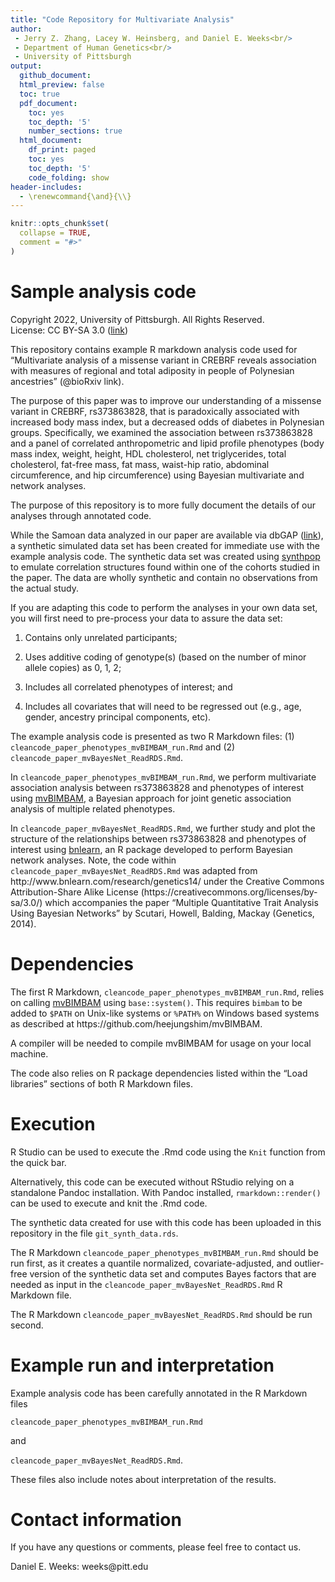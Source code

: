 ```yaml
---
title: "Code Repository for Multivariate Analysis"
author: 
 - Jerry Z. Zhang, Lacey W. Heinsberg, and Daniel E. Weeks<br/>
 - Department of Human Genetics<br/>
 - University of Pittsburgh
output:
  github_document:
  html_preview: false
  toc: true
  pdf_document:
    toc: yes
    toc_depth: '5'
    number_sections: true
  html_document:
    df_print: paged
    toc: yes
    toc_depth: '5'
    code_folding: show
header-includes: 
  - \renewcommand{\and}{\\}
---
```


```r
knitr::opts_chunk$set(
  collapse = TRUE,
  comment = "#>"
)
```

# Sample analysis code

Copyright 2022, University of Pittsburgh. All Rights Reserved.        
License: CC BY-SA 3.0 ([link](https://creativecommons.org/licenses/by-sa/3.0/))     

This repository contains example R markdown analysis code used for "Multivariate analysis of a missense variant in CREBRF reveals association with measures of regional and total adiposity in people of Polynesian ancestries" (@bioRxiv link). 

The purpose of this paper was to improve our understanding of a missense variant in CREBRF, rs373863828, that is paradoxically associated with increased body mass index, but a decreased odds of diabetes in Polynesian groups. Specifically, we examined the association between rs373863828 and a panel of correlated anthropometric and lipid profile phenotypes (body mass index, weight, height, HDL cholesterol, net triglycerides, total cholesterol, fat-free mass, fat mass, waist-hip ratio, abdominal circumference, and hip circumference) using Bayesian multivariate and network analyses. 

The purpose of this repository is to more fully document the details of our analyses through annotated code. 

While the Samoan data analyzed in our paper are available via dbGAP ([link](https://www.ncbi.nlm.nih.gov/projects/gap/cgi-bin/study.cgi?study_id=phs000914.v1.p1)), a synthetic simulated data set has been created for immediate use with the example analysis code. The synthetic data set was created using [synthpop](https://cran.r-project.org/web/packages/synthpop/index.html) to emulate correlation structures found within one of the cohorts studied in the paper. The data are wholly synthetic and contain no observations from the actual study. 

If you are adapting this code to perform the analyses in your own data set, you will first need to pre-process your data to assure the data set:

(1) Contains only unrelated participants; 

(2) Uses additive coding of genotype(s) (based on the number of minor allele copies) as 0, 1, 2;

(3) Includes all correlated phenotypes of interest; and

(4) Includes all covariates that will need to be regressed out (e.g., age, gender, ancestry principal components, etc).

The example analysis code is presented as two R Markdown files: (1) `cleancode_paper_phenotypes_mvBIMBAM_run.Rmd` and (2) `cleancode_paper_mvBayesNet_ReadRDS.Rmd`. 

In `cleancode_paper_phenotypes_mvBIMBAM_run.Rmd`, we perform multivariate association analysis between rs373863828 and phenotypes of interest using [mvBIMBAM](https://github.com/heejungshim/mvBIMBAM), a Bayesian approach for joint genetic association analysis of multiple related phenotypes.

In `cleancode_paper_mvBayesNet_ReadRDS.Rmd`, we further study and plot the structure of the relationships between rs373863828 and phenotypes of interest using [bnlearn](https://www.bnlearn.com/), an R package developed to perform Bayesian network analyses. Note, the code within `cleancode_paper_mvBayesNet_ReadRDS.Rmd` was adapted from http://www.bnlearn.com/research/genetics14/ under the Creative Commons Attribution-Share Alike License (https://creativecommons.org/licenses/by-sa/3.0/) which accompanies the paper “Multiple Quantitative Trait Analysis Using Bayesian Networks” by Scutari, Howell, Balding, Mackay (Genetics, 2014).

# Dependencies 

The first R Markdown, `cleancode_paper_phenotypes_mvBIMBAM_run.Rmd`, relies on calling [mvBIMBAM](https://github.com/heejungshim/mvBIMBAM) using `base::system()`. This requires `bimbam` to be added to `$PATH` on Unix-like systems or `%PATH%` on Windows based systems as described at https://github.com/heejungshim/mvBIMBAM. 

A compiler will be needed to compile mvBIMBAM for usage on your local machine.

The code also relies on R package dependencies listed within the "Load libraries" sections of both R Markdown files. 

# Execution

R Studio can be used to execute the .Rmd code using the `Knit` function from the quick bar.

Alternatively, this code can be executed without RStudio relying on a standalone Pandoc installation. With Pandoc installed, `rmarkdown::render()` can be used to execute and knit the .Rmd code.

The synthetic data created for use with this code has been uploaded in this repository in the file `git_synth_data.rds`. 

The R Markdown `cleancode_paper_phenotypes_mvBIMBAM_run.Rmd` should be run first, as it creates a quantile normalized, covariate-adjusted, and outlier-free version of the synthetic data set and computes Bayes factors that are needed as input in the `cleancode_paper_mvBayesNet_ReadRDS.Rmd` R Markdown file. 

The R Markdown `cleancode_paper_mvBayesNet_ReadRDS.Rmd` should be run second. 

# Example run and interpretation 

Example analysis code has been carefully annotated in the R Markdown files      

`cleancode_paper_phenotypes_mvBIMBAM_run.Rmd` 

and      

`cleancode_paper_mvBayesNet_ReadRDS.Rmd`. 

These files also include notes about interpretation of the results. 

# Contact information

If you have any questions or comments, please feel free to contact us.

Daniel E. Weeks: weeks@pitt.edu
